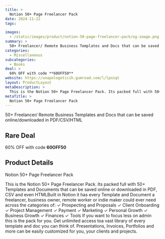 ```yaml
---
title: >
  Notion 50+ Page Freelancer Pack
date: 2024-11-22
tags:

images:
  - /static/images/product/notion-50-page-freelancer-pack/og-image.png
summary: >
  50+ Freelancer/ Remote Business Templates and Docs that can be saved online/downloaded in PDF/CSV/HTML
categories:
  - Miscellaneous
subcategories:
  - Books
deal: >
  60% OFF with code **60OFF50**
website: https://unapologeticih.gumroad.com/l/lpniqt
layout: ProductLayout
metaDescription: >
  This is the Notion 50+ Page Freelancer Pack. Its packed full with 50+ Templates and Documents that can be saved online or downloaded in PDF, CSV and even HTMLBuilt in Notion it has every Template and Document a freelancer, business owner, remote worker or indie maker could ever need across the categories of: ✓ Prospecting and Proposals ✓ Client Onboarding ✓ Project Management ✓ Payment ✓ Marketing ✓ Personal Growth ✓ Business Growth ✓ Finances ✓ Tools If you want to focus less on admin this is the pack for you. Get unlimited access toa vast library of every template and doc you can think of. Presentations, Invoices, Portfolios and more can be easily customized for you, your clients and projects.
metaTitle: >
  Notion 50+ Page Freelancer Pack
---
```

50+ Freelancer/ Remote Business Templates and Docs that can be saved online/downloaded in PDF/CSV/HTML

## Rare Deal

60% OFF with code **60OFF50**

## Product Details
Notion 50+ Page Freelancer Pack

This is the Notion 50+ Page Freelancer Pack. Its packed full with 50+ Templates and Documents that can be saved online or downloaded in PDF, CSV and even HTMLBuilt in Notion it has every Template and Document a freelancer, business owner, remote worker or indie maker could ever need across the categories of: ✓ Prospecting and Proposals ✓ Client Onboarding ✓ Project Management ✓ Payment ✓ Marketing ✓ Personal Growth ✓ Business Growth ✓ Finances ✓ Tools If you want to focus less on admin this is the pack for you. Get unlimited access toa vast library of every template and doc you can think of. Presentations, Invoices, Portfolios and more can be easily customized for you, your clients and projects.
